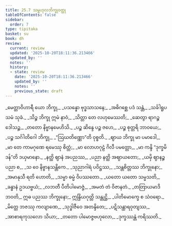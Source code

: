 ```yaml
---
title: 25.7 သမ္ဗဟုလဘိက္ခုဝတ္ထု
tableOfContents: false
sidebar:
  order: 7
type: tipitaka
basket: su
book: dh
review:
  current: review
  updated: '2025-10-20T18:11:36.213466'
  updated_by: ''
  notes: ''
  history:
  - state: review
    date: '2025-10-20T18:11:36.213466'
    updated_by: ''
    notes: ''
    previous_state: draft
---
```



<DynamicBreadcrumb />


<ReviewStatus review={frontmatter.review} showDetails={true} />

<HypothesisAnnotation frontmatter={frontmatter} />

<Division number="368" book="dh" e="ch" v="18" p="66">

<Paragraph number="395" type="verses" book="dh">
_မေတ္တာဝိဟာရီ ယော ဘိက္ခု,_  
_ပသန္နော ဗုဒ္ဓသာသနေ;_  
_အဓိဂစ္ဆေ ပဒံ သန္တံ,_  
_သင်္ခါရူပသမံ သုခံ._  

</Paragraph>

</Division>
<Division number="369" book="dh" e="ch" v="18" p="66">

<Paragraph number="396" type="verses" book="dh">
_သိဉ္စ ဘိက္ခု ဣမံ နာဝံ,_  
_သိတ္တာ တေ လဟုမေဿတိ;_  
_ဆေတွာ ရာဂဉ္စ ဒေါသဉ္စ,_  
_တတော နိဗ္ဗာနမေဟိသိ._  

</Paragraph>

</Division>
<Division number="370" book="dh" e="ch" v="18" p="66">

<Paragraph number="397" type="verses" book="dh">
_ပဉ္စ ဆိန္ဒေ ပဉ္စ ဇဟေ,_  
_ပဉ္စ စုတ္တရိ ဘာဝယေ;_  
_ပဉ္စ သင်္ဂါတိဂေါ ဘိက္ခု,_  
_“ဩဃတိဏ္ဏော”တိ ဝုစ္စတိ._  

</Paragraph>

</Division>
<Division number="371" book="dh" e="ch" v="18" p="66">

<Paragraph number="398" type="verses" book="dh">
_ဈာယ ဘိက္ခု မာ ပမာဒေါ,_  
_မာ တေ ကာမဂုဏေ ရမေဿု စိတ္တံ;_  
_မာ လောဟဂုဠံ ဂိလီ ပမတ္တော,_  
_မာ ကန္ဒိ “ဒုက္ခမိဒန်”တိ ဒယှမာနော._  

</Paragraph>

</Division>
<Division number="372" book="dh" e="ch" v="18" p="66">

<Paragraph number="399" type="verses" book="dh">
_နတ္ထိ ဈာနံ အပညဿ,_  
_ပညာ နတ္ထိ အဈာယတော;_  
_ယမှိ ဈာနဉ္စ ပညာ စ,_  
_သ ဝေ နိဗ္ဗာနသန္တိကေ._  

</Paragraph>

</Division>
<Division number="373" book="dh" e="ch" v="18" p="67">

<Paragraph number="400" type="verses" book="dh">
_သုညာဂါရံ ပဝိဋ္ဌဿ,_  
_သန္တစိတ္တဿ ဘိက္ခုနော;_  
_အမာနုသီ ရတိ ဟောတိ,_  
_သမ္မာ ဓမ္မံ ဝိပဿတော._  

</Paragraph>

</Division>
<Division number="374" book="dh" e="ch" v="18" p="67">

<Paragraph number="401" type="verses" book="dh">
_ယတော ယတော သမ္မသတိ,_  
_ခန္ဓာနံ ဥဒယဗ္ဗယံ;_  
_လဘတီ ပီတိပါမောဇ္ဇံ,_  
_အမတံ တံ ဝိဇာနတံ._  

</Paragraph>

</Division>
<Division number="375" book="dh" e="ch" v="18" p="67">

<Paragraph number="402" book="dh">
_တတြာယမာဒိ ဘဝတိ,_  
ဣဓ ပညဿ ဘိက္ခုနော;_  
ဣန္ဒြိယဂုတ္တိ သန္တုဋ္ဌိ,_  
_ပါတိမောက္ခေ စ သံဝရော._  

</Paragraph>

</Division>
<Division number="376" book="dh" e="ch" v="18" p="67">

<Paragraph number="403" type="verses" book="dh">
_မိတ္တေ ဘဇဿု ကလျာဏေ,_  
_သုဒ္ဓါဇီဝေ အတန္ဒိတေ;_  
_ပဋိသန္ထာရဝုတျဿ,_  
_အာစာရကုသလော သိယာ;_  
_တတော ပါမောဇ္ဇဗဟုလော,_  
_ဒုက္ခဿန္တံ ကရိဿတိ._
</Paragraph>
</Division>